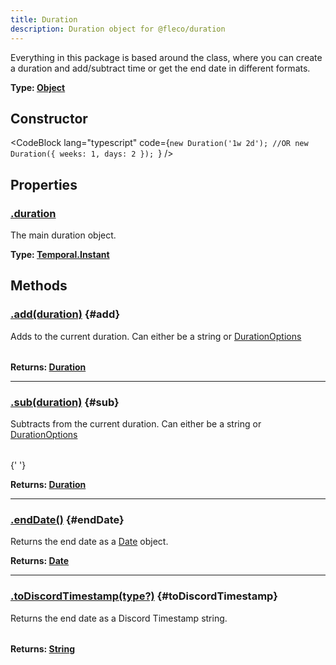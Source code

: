```yaml
---
title: Duration
description: Duration object for @fleco/duration
---
```



Everything in this package is based around the <InlineCode content="Duration" /> class, where you can create a duration and add/subtract time or get the end date in different formats.

**Type: [Object](https://developer.mozilla.org/en-US/docs/Web/JavaScript/Reference/Global_Objects/Object)**

## Constructor

<CodeBlock
	lang="typescript"
	code={`new Duration('1w 2d');
//OR
new Duration({ weeks: 1, days: 2 });
`}
/>

<Table
	headers={['Parameter', 'Type', 'Optional']}
	rows={[
		[
			'duration',
			'[DurationOptions](/packages/duration/interfaces/duration-options) | [String](blank_https://developer.mozilla.org/en-US/docs/Web/JavaScript/Reference/Global_Objects/String)',
			'No',
		],
	]}
/>

## Properties

### [.duration](./#duration)

The main duration object.

**Type: [Temporal.Instant](https://tc39.es/proposal-temporal/docs/duration.html)**

## Methods

### [.add(duration)](./#add) \{#add}

Adds to the current duration. Can either be a string or [DurationOptions](/packages/duration/duration-options)

<Table
	headers={['Parameter', 'Type', 'Optional']}
	rows={[
		[
			'duration',
			'[DurationOptions](/packages/duration/interfaces/duration-options) | [String](blank_https://developer.mozilla.org/en-US/docs/Web/JavaScript/Reference/Global_Objects/String)',
			'No',
		],
	]}
/>

**Returns: [Duration](.)**

---

### [.sub(duration)](./#sub) \{#sub}

Subtracts from the current duration. Can either be a string or [DurationOptions](/packages/duration/duration-options)

<Table
	headers={['Parameter', 'Type', 'Optional']}
	rows={[
		[
			'duration',
			'[DurationOptions](/packages/duration/interfaces/duration-options) | [String](blank_https://developer.mozilla.org/en-US/docs/Web/JavaScript/Reference/Global_Objects/String)',
			'No',
		],
	]}
/>{' '}

**Returns: [Duration](.)**

---

### [.endDate()](./#endDate) \{#endDate}

Returns the end date as a [Date](https://developer.mozilla.org/en-US/docs/Web/JavaScript/Reference/Global_Objects/Date) object.

**Returns: [Date](https://developer.mozilla.org/en-US/docs/Web/JavaScript/Reference/Global_Objects/Date)**

---

### [.toDiscordTimestamp(type?)](./#toDiscordTimestamp) \{#toDiscordTimestamp}

Returns the end date as a Discord Timestamp string.

<Table
	headers={['Parameter', 'Type', 'Optional', 'Default Value']}
	rows={[
		[
			'duration',
			'[DiscordTimestamp](/packages/duration/enums/discord-timestamp)',
			'No',
			'ShortDateTime',
		],
	]}
/>

**Returns: [String](https://developer.mozilla.org/en-US/docs/Web/JavaScript/Reference/Global_Objects/String)**
